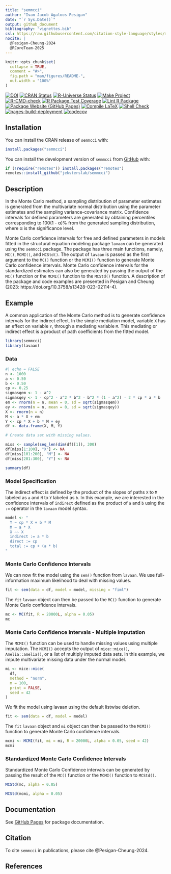```yaml
---
title: "semmcci"
author: "Ivan Jacob Agaloos Pesigan"
date: "`r Sys.Date()`"
output: github_document
bibliography: "vignettes.bib"
csl: https://raw.githubusercontent.com/citation-style-language/styles/master/apa.csl
nocite: |
  @Pesigan-Cheung-2024
  @RCoreTeam-2025
---
```


<!-- README.md is generated from .setup/readme/README.Rmd. Please edit that file -->

```r
knitr::opts_chunk$set(
  collapse = TRUE,
  comment = "#>",
  fig.path = "man/figures/README-",
  out.width = "100%"
)
```

<!-- badges: start -->
[![DOI](https://zenodo.org/badge/DOI/10.3758/s13428-023-02114-4.svg)](https://doi.org/10.3758/s13428-023-02114-4)
[![CRAN Status](https://www.r-pkg.org/badges/version/semmcci)](https://cran.r-project.org/package=semmcci)
[![R-Universe Status](https://jeksterslab.r-universe.dev/badges/semmcci)](https://jeksterslab.r-universe.dev/semmcci)
[![Make Project](https://github.com/jeksterslab/semmcci/actions/workflows/make.yml/badge.svg)](https://github.com/jeksterslab/semmcci/actions/workflows/make.yml)
[![R-CMD-check](https://github.com/jeksterslab/semmcci/actions/workflows/check-full.yml/badge.svg)](https://github.com/jeksterslab/semmcci/actions/workflows/check-full.yml)
[![R Package Test Coverage](https://github.com/jeksterslab/semmcci/actions/workflows/test-coverage.yml/badge.svg)](https://github.com/jeksterslab/semmcci/actions/workflows/test-coverage.yml)
[![Lint R Package](https://github.com/jeksterslab/semmcci/actions/workflows/lint.yml/badge.svg)](https://github.com/jeksterslab/semmcci/actions/workflows/lint.yml)
[![Package Website (GitHub Pages)](https://github.com/jeksterslab/semmcci/actions/workflows/pkgdown-gh-pages.yml/badge.svg)](https://github.com/jeksterslab/semmcci/actions/workflows/pkgdown-gh-pages.yml)
[![Compile LaTeX](https://github.com/jeksterslab/semmcci/actions/workflows/latex.yml/badge.svg)](https://github.com/jeksterslab/semmcci/actions/workflows/latex.yml)
[![Shell Check](https://github.com/jeksterslab/semmcci/actions/workflows/shellcheck.yml/badge.svg)](https://github.com/jeksterslab/semmcci/actions/workflows/shellcheck.yml)
[![pages-build-deployment](https://github.com/jeksterslab/semmcci/actions/workflows/pages/pages-build-deployment/badge.svg)](https://github.com/jeksterslab/semmcci/actions/workflows/pages/pages-build-deployment)
[![codecov](https://codecov.io/gh/jeksterslab/semmcci/branch/main/graph/badge.svg?token=KVLUET3DJ6)](https://codecov.io/gh/jeksterslab/semmcci)
<!-- badges: end -->

## Installation

You can install the CRAN release of `semmcci` with:

```r
install.packages("semmcci")
```

You can install the development version of `semmcci` from
[GitHub](https://github.com/jeksterslab/semmcci) with:

```r
if (!require("remotes")) install.packages("remotes")
remotes::install_github("jeksterslab/semmcci")
```

## Description

In the Monte Carlo method, a sampling distribution of parameter
estimates is generated from the multivariate normal distribution using
the parameter estimates and the sampling variance-covariance matrix.
Confidence intervals for defined parameters are generated by obtaining
percentiles corresponding to 100(1 - α)% from the generated sampling
distribution, where α is the significance level.

Monte Carlo confidence intervals for free and defined parameters in
models fitted in the structural equation modeling package `lavaan` can
be generated using the `semmcci` package. The package has three main
functions, namely, `MC()`, `MCMI()`, and `MCStd()`. The output of `lavaan` is
passed as the first argument to the `MC()` function or the `MCMI()` function
to generate Monte Carlo confidence intervals. Monte Carlo confidence intervals for the
standardized estimates can also be generated by passing the output of
the `MC()` function or the `MCMI()` function to the `MCStd()` function.
A description of the package and code examples
are presented in Pesigan and Cheung (2023: https://doi.org/10.3758/s13428-023-02114-4).

## Example

A common application of the Monte Carlo method
is to generate confidence intervals for the indirect effect.
In the simple mediation model,
variable `X` has an effect on variable `Y`,
through a mediating variable `M`.
This mediating or indirect effect
is a product of path coefficients from the fitted model.

```r
library(semmcci)
library(lavaan)
```

### Data

```r
#| echo = FALSE
n <- 1000
a <- 0.50
b <- 0.50
cp <- 0.25
sigmasqem <- 1 - a^2
sigmasqey <- 1 - cp^2 - a^2 * b^2 - b^2 * (1 - a^2) - 2 * cp * a * b
em <- rnorm(n = n, mean = 0, sd = sqrt(sigmasqem))
ey <- rnorm(n = n, mean = 0, sd = sqrt(sigmasqey))
X <- rnorm(n = n)
M <- a * X + em
Y <- cp * X + b * M + ey
df <- data.frame(X, M, Y)

# Create data set with missing values.

miss <- sample(seq_len(dim(df)[1]), 300)
df[miss[1:100], "X"] <- NA
df[miss[101:200], "M"] <- NA
df[miss[201:300], "Y"] <- NA
```

```r
summary(df)
```

### Model Specification

The indirect effect is defined by the product of the slopes
of paths `X` to `M` labeled as `a` and `M` to `Y` labeled as `b`.
In this example, we are interested in the confidence intervals of `indirect`
defined as the product of `a` and `b` using the `:=` operator
in the `lavaan` model syntax.

```r
model <- "
  Y ~ cp * X + b * M
  M ~ a * X
  X ~~ X
  indirect := a * b
  direct := cp
  total := cp + (a * b)
"
```

### Monte Carlo Confidence Intervals

We can now fit the model using the `sem()` function from `lavaan`.
We use full-information maximum likelihood to deal with missing values.

```r
fit <- sem(data = df, model = model, missing = "fiml")
```

The `fit` `lavaan` object can then be passed to the `MC()` function
to generate Monte Carlo confidence intervals.

```r
mc <- MC(fit, R = 20000L, alpha = 0.05)
mc
```

### Monte Carlo Confidence Intervals - Multiple Imputation

The `MCMI()` function can be used to handle missing values using multiple imputation.
The `MCMI()` accepts the output of
`mice::mice()`,
`Amelia::amelia()`,
or a list of multiply imputed data sets.
In this example, we impute multivariate missing data under the normal model.

```r
mi <- mice::mice(
  df,
  method = "norm",
  m = 100,
  print = FALSE,
  seed = 42
)
```

We fit the model using lavaan using the default listwise deletion.

```r
fit <- sem(data = df, model = model)
```

The `fit` `lavaan` object and `mi` object can then be passed to the `MCMI()` function
to generate Monte Carlo confidence intervals.

```r
mcmi <- MCMI(fit, mi = mi, R = 20000L, alpha = 0.05, seed = 42)
mcmi
```

### Standardized Monte Carlo Confidence Intervals

Standardized Monte Carlo Confidence intervals can be generated
by passing the result
of the `MC()` function or the `MCMI()` function to `MCStd()`.

```r
MCStd(mc, alpha = 0.05)
```

```r
MCStd(mcmi, alpha = 0.05)
```

## Documentation

See [GitHub Pages](https://jeksterslab.github.io/semmcci/index.html) for
package documentation.

## Citation

To cite `semmcci` in publications, please cite @Pesigan-Cheung-2024.

## References
